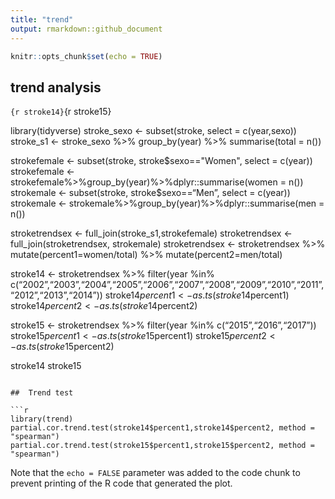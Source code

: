 ```yaml
---
title: "trend"
output: rmarkdown::github_document
---
```


```r
knitr::opts_chunk$set(echo = TRUE)
```

## trend analysis

```{r stroke14} ```{r stroke15}

library(tidyverse)
stroke_sexo <- subset(stroke, select = c(year,sexo)) 
stroke_s1 <- stroke_sexo %>%
  group_by(year) %>%
  summarise(total = n()) 

strokefemale <- subset(stroke, stroke$sexo=="Women", select = c(year))
strokefemale <- strokefemale%>%group_by(year)%>%dplyr::summarise(women = n())
strokemale <- subset(stroke, stroke$sexo=="Men", select = c(year))
strokemale <- strokemale%>%group_by(year)%>%dplyr::summarise(men = n())

stroketrendsex <- full_join(stroke_s1,strokefemale)
stroketrendsex <- full_join(stroketrendsex, strokemale)
stroketrendsex <- stroketrendsex %>% 
  mutate(percent1=women/total) %>% 
  mutate(percent2=men/total)

stroke14 <- stroketrendsex %>% filter(year %in% c("2002","2003","2004","2005","2006","2007","2008","2009","2010","2011","2012","2013","2014"))
stroke14$percent1 <- as.ts(stroke14$percent1)
stroke14$percent2 <- as.ts(stroke14$percent2)

stroke15 <- stroketrendsex %>% filter(year %in% c("2015","2016","2017"))
stroke15$percent1 <- as.ts(stroke15$percent1)
stroke15$percent2 <- as.ts(stroke15$percent2)

stroke14
stroke15
```

##  Trend test

```r

library(trend)
partial.cor.trend.test(stroke14$percent1,stroke14$percent2, method = "spearman")
partial.cor.trend.test(stroke15$percent1,stroke15$percent2, method = "spearman")
```

Note that the `echo = FALSE` parameter was added to the code chunk to prevent printing of the R code that generated the plot.
